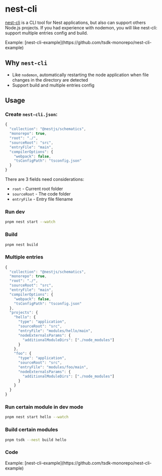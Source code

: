 # nest-cli


[nest-cli](https://github.com/nestjs/nest-cli) is a CLI tool for Nest applications, but also can support others Node.js projects. If you had experience with nodemon, you will like nest-cli: support multiple entries config and build.

<Callout emoji="">
  Example: [nest-cli-example](https://github.com/tsdk-monorepo/nest-cli-example)
</Callout>

## Why `nest-cli`

- Like `nodemon`, automatically restarting the node application when file changes in the directory are detected
- Support build and multiple entries config

## Usage

### Create `nest-cli.json`:

```ts filename="nest-cli.json" copy
{
  "collection": "@nestjs/schematics",
  "monorepo": true,
  "root": "./",
  "sourceRoot": "src",
  "entryFile": "main",
  "compilerOptions": {
    "webpack": false,
    "tsConfigPath": "tsconfig.json"
  }
}
```

There are 3 fields need considerations:

- `root` - Current root folder
- `sourceRoot` - The code folder
- `entryFile` - Entry file filename

### Run dev

```sh copy
pnpm nest start --watch
```

### Build

```sh
pnpm nest build
```

### Multiple entries

```ts filename="nest-cli.json" copy
{
  "collection": "@nestjs/schematics",
  "monorepo": true,
  "root": "./",
  "sourceRoot": "src",
  "entryFile": "main",
  "compilerOptions": {
    "webpack": false,
    "tsConfigPath": "tsconfig.json"
  },
  "projects": {
    "hello": {
      "type": "application",
      "sourceRoot": "src",
      "entryFile": "modules/hello/main",
      "nodeExternalsParams": {
        "additionalModuleDirs": ["./node_modules"]
      }
    },
    "foo": {
      "type": "application",
      "sourceRoot": "src",
      "entryFile": "modules/foo/main",
      "nodeExternalsParams": {
        "additionalModuleDirs": ["./node_modules"]
      }
    }
  }
}
```

### Run certain module in dev mode

```sh
pnpm nest start hello --watch
```

### Build certain modules

```sh
pnpm tsdk --nest build hello
```

### Code

<Callout emoji="">
  Example: [nest-cli-example](https://github.com/tsdk-monorepo/nest-cli-example)
</Callout>
